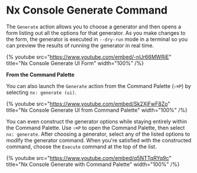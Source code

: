 # Nx Console Generate Command

The `Generate` action allows you to choose a generator and then opens a form listing out all the options for that generator. As you make changes to the form, the generator is executed in `--dry-run` mode in a terminal so you can preview the results of running the generator in real time.

{% youtube
src="https://www.youtube.com/embed/-nUr66MWRiE"
title="Nx Console Generate UI Form"
width="100%" /%}

**From the Command Palette**

You can also launch the `Generate` action from the Command Palette (`⇧⌘P`) by selecting `nx: generate (ui)`.

{% youtube
src="https://www.youtube.com/embed/Sk2XjFwF8Zo"
title="Nx Console Generate UI from Command Palette"
width="100%" /%}

You can even construct the generator options while staying entirely within the Command Palette. Use `⇧⌘P` to open the Command Palette, then select `nx: generate`. After choosing a generator, select any of the listed options to modify the generator command. When you're satisfied with the constructed command, choose the `Execute` command at the top of the list.

{% youtube
src="https://www.youtube.com/embed/q5NTTqRYq9c"
title="Nx Console Generate with Command Palette"
width="100%" /%}
